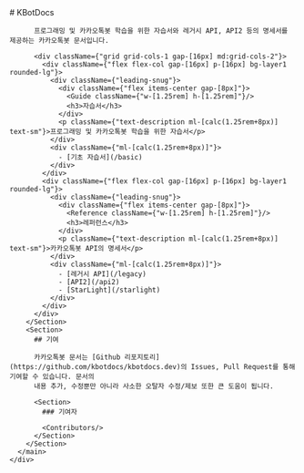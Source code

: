 
<div>
  <div className={"flex justify-center mt-header-h px-screen-x-default md:px-screen-x-md"}>
    <div
      className={"relative w-full md:max-w-[952px]"}>
      <main className={"flex flex-col gap-[32px] py-header-main overflow-auto"}>
        <Section>
          # KBotDocs

          프로그래밍 및 카카오톡봇 학습을 위한 자습서와 레거시 API, API2 등의 명세서를 제공하는 카카오톡봇 문서입니다.

          <div className={"grid grid-cols-1 gap-[16px] md:grid-cols-2"}>
            <div className={"flex flex-col gap-[16px] p-[16px] bg-layer1 rounded-lg"}>
              <div className={"leading-snug"}>
                <div className={"flex items-center gap-[8px]"}>
                  <Guide className={"w-[1.25rem] h-[1.25rem]"}/>
                  <h3>자습서</h3>
                </div>
                <p className={"text-description ml-[calc(1.25rem+8px)] text-sm"}>프로그래밍 및 카카오톡봇 학습을 위한 자습서</p>
              </div>
              <div className={"ml-[calc(1.25rem+8px)]"}>
                - [기초 자습서](/basic)
              </div>
            </div>
            <div className={"flex flex-col gap-[16px] p-[16px] bg-layer1 rounded-lg"}>
              <div className={"leading-snug"}>
                <div className={"flex items-center gap-[8px]"}>
                  <Reference className={"w-[1.25rem] h-[1.25rem]"}/>
                  <h3>레퍼런스</h3>
                </div>
                <p className={"text-description ml-[calc(1.25rem+8px)] text-sm"}>카카오톡봇 API의 명세서</p>
              </div>
              <div className={"ml-[calc(1.25rem+8px)]"}>
                - [레거시 API](/legacy)
                - [API2](/api2)
                - [StarLight](/starlight)
              </div>
            </div>
          </div>
        </Section>
        <Section>
          ## 기여

          카카오톡봇 문서는 [Github 리포지토리](https://github.com/kbotdocs/kbotdocs.dev)의 Issues, Pull Request를 통해 기여할 수 있습니다. 문서의
          내용 추가, 수정뿐만 아니라 사소한 오탈자 수정/제보 또한 큰 도움이 됩니다.

          <Section>
            ### 기여자

            <Contributors/>
          </Section>
        </Section>
      </main>
    </div>
  </div>
</div>